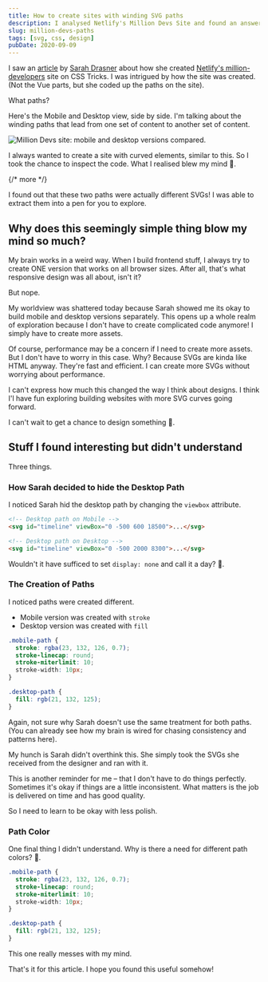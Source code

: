 ```yaml
---
title: How to create sites with winding SVG paths
description: I analysed Netlify's Million Devs Site and found an answer.
slug: million-devs-paths
tags: [svg, css, design]
pubDate: 2020-09-09
---
```


I saw an [article][1] by [Sarah Drasner][2] about how she created [Netlify's million-developers][3] site on CSS Tricks. I was intrigued by how the site was created. (Not the Vue parts, but she coded up the paths on the site).

What paths?

Here's the Mobile and Desktop view, side by side. I'm talking about the winding paths that lead from one set of content to another set of content.

<Image
  src='/images/2020/million-devs/million.png'
  alt='Million Devs site: mobile and desktop versions compared. '
/>

I always wanted to create a site with curved elements, similar to this. So I took the chance to inspect the code. What I realised blew my mind 🤯.

{/* more */}

I found out that these two paths were actually different SVGs! I was able to extract them into a pen for you to explore.

<Codepen hash='dyMYqNP' title='Netlify Million Devs Site Paths' height='800' />

## Why does this seemingly simple thing blow my mind so much?

My brain works in a weird way. When I build frontend stuff, I always try to create ONE version that works on all browser sizes. After all, that's what responsive design was all about, isn't it?

But nope.

My worldview was shattered today because Sarah showed me its okay to build mobile and desktop versions separately. This opens up a whole realm of exploration because I don't have to create complicated code anymore! I simply have to create more assets.

Of course, performance may be a concern if I need to create more assets. But I don't have to worry in this case. Why? Because SVGs are kinda like HTML anyway. They're fast and efficient. I can create more SVGs without worrying about performance.

I can't express how much this changed the way I think about designs. I think I'l have fun exploring building websites with more SVG curves going forward.

I can't wait to get a chance to design something 🤩.

## Stuff I found interesting but didn't understand

Three things.

### How Sarah decided to hide the Desktop Path

I noticed Sarah hid the desktop path by changing the `viewbox` attribute.

```html
<!-- Desktop path on Mobile -->
<svg id="timeline" viewBox="0 -500 600 18500">...</svg>

<!-- Desktop path on Desktop -->
<svg id="timeline" viewBox="0 -500 2000 8300">...</svg>
```

Wouldn't it have sufficed to set `display: none` and call it a day? 🤔.

### The Creation of Paths

I noticed paths were created different.

- Mobile version was created with `stroke`
- Desktop version was created with `fill`

```css
.mobile-path {
  stroke: rgba(23, 132, 126, 0.7);
  stroke-linecap: round;
  stroke-miterlimit: 10;
  stroke-width: 10px;
}

.desktop-path {
  fill: rgb(21, 132, 125);
}
```

Again, not sure why Sarah doesn't use the same treatment for both paths. (You can already see how my brain is wired for chasing consistency and patterns here).

My hunch is Sarah didn't overthink this. She simply took the SVGs she received from the designer and ran with it.

This is another reminder for me – that I don't have to do things perfectly. Sometimes it's okay if things are a little inconsistent. What matters is the job is delivered on time and has good quality.

So I need to learn to be okay with less polish.

### Path Color

One final thing I didn't understand. Why is there a need for different path colors? 🤔.

```css
.mobile-path {
  stroke: rgba(23, 132, 126, 0.7);
  stroke-linecap: round;
  stroke-miterlimit: 10;
  stroke-width: 10px;
}

.desktop-path {
  fill: rgb(21, 132, 125);
}
```

This one really messes with my mind.

That's it for this article. I hope you found this useful somehow!

[1]: https://css-tricks.com/the-making-of-netlifys-million-devs-svg-animation-site/
[2]: https://twitter.com/sarah_edo
[3]: https://million-devs.netlify.com

